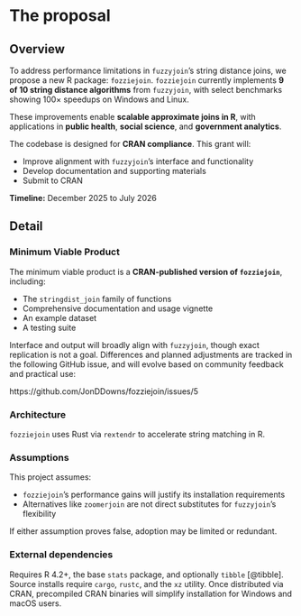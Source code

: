 # The proposal
<!--
How are you going to solve the problem? Include the concrete actions you
will take and an estimated timeline. What are likely failure modes and
how will you recover from them?

This is where the proposal should be outlined.
-->


## Overview
<!--
At a high-level address what your proposal is and how it will address
the problem identified. Highlight any benefits to the R Community that
follow from solving the problem. This should be your most compelling
section.

Include concrete actions you will take and estimated timeline.
-->
To address performance limitations in `fuzzyjoin`’s string distance joins, we
propose a new R package: `fozziejoin`. `fozziejoin` currently implements
**9 of 10 string distance algorithms** from `fuzzyjoin`, with select benchmarks
showing 100× speedups on Windows and Linux.

These improvements enable **scalable approximate joins in R**, with
applications in **public health**, **social science**, and **government
analytics**.

The codebase is designed for **CRAN compliance**. This grant will:

- Improve alignment with `fuzzyjoin`’s interface and functionality
- Develop documentation and supporting materials
- Submit to CRAN

**Timeline:** December 2025 to July 2026

## Detail
<!--
Go into more detail about the specifics of the project and how it delivers
against the problem.

Depending on project type the detail section should include:
-->

### Minimum Viable Product

The minimum viable product is a **CRAN-published version of `fozziejoin`**, including:

- The `stringdist_join` family of functions
- Comprehensive documentation and usage vignette
- An example dataset
- A testing suite

Interface and output will broadly align with `fuzzyjoin`, though exact
replication is not a goal. Differences and planned adjustments are tracked in
the following GitHub issue, and will evolve based on community feedback and
practical use:

https://github.com/JonDDowns/fozziejoin/issues/5

### Architecture

`fozziejoin` uses Rust via `rextendr` to accelerate string matching in R.

### Assumptions

<!--
What assumptions are you making that, if proven false, would invalidate the project?
-->
This project assumes:

- `fozziejoin`’s performance gains will justify its installation requirements
- Alternatives like `zoomerjoin` are not direct substitutes for `fuzzyjoin`’s
  flexibility

If either assumption proves false, adoption may be limited or redundant.

### External dependencies

<!--
What external dependencies does the project have (e.g. libraries, services, other projects, etc.)?
-->

Requires R 4.2+, the base `stats` package, and optionally `tibble` [@tibble].
Source installs require `cargo`, `rustc`, and the `xz` utility. Once distributed
via CRAN, precompiled CRAN binaries will simplify installation for Windows and
macOS users.
